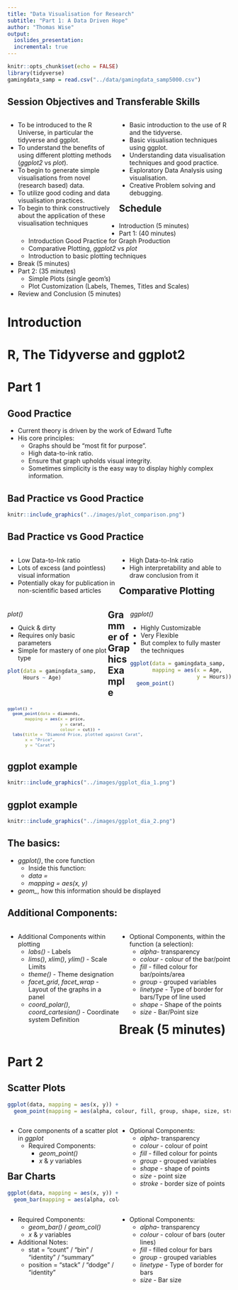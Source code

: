 ```yaml
---
title: "Data Visualisation for Research"
subtitle: "Part 1: A Data Driven Hope"
author: "Thomas Wise"
output: 
  ioslides_presentation:
  incremental: true
---
```


```r
knitr::opts_chunk$set(echo = FALSE)
library(tidyverse)
gamingdata_samp = read.csv("../data/gamingdata_samp5000.csv")
```

## Session Objectives and Transferable Skills

<div style="float: left; width: 50%;">
- To be introduced to the R Universe, in particular the tidyverse and ggplot.
- To understand the benefits of using different plotting methods (*ggplot2* vs *plot*).
- To begin to generate simple visualisations from novel (research based) data.
- To utilize good coding and data visualisation practices. 
- To begin to think constructively about the application of these visualisation techniques
</div>
<div style="float: right; width: 50%;">
- Basic introduction to the use of R and the tidyverse.
- Basic visualisation techniques using ggplot.
- Understanding data visualisation techniques and good practice. 
- Exploratory Data Analysis using visualisation.
- Creative Problem solving and debugging.
</div>

## Schedule 

- Introduction (5 minutes)
- Part 1: (40 minutes)
    - Introduction Good Practice for Graph Production
    - Comparative Plotting, *ggplot2* vs *plot*
    - Introduction to basic plotting techniques 
- Break (5 minutes)
- Part 2: (35 minutes)
    - Simple Plots (single geom's)
    - Plot Customization (Labels, Themes, Titles and Scales)
- Review and Conclusion (5 minutes)

# Introduction 

# R, The Tidyverse and ggplot2

# Part 1

## Good Practice

- Current theory is driven by the work of Edward Tufte
- His core principles: 
  - Graphs should be "most fit for purpose". 
  - High data-to-ink ratio. 
  - Ensure that graph upholds visual integrity.
  - Sometimes simplicity is the easy way to display highly complex information.
  
## Bad Practice vs Good Practice

```r
knitr::include_graphics("../images/plot_comparison.png")
```

## Bad Practice vs Good Practice 

<div style="float: left; width: 50%;">
- Low Data-to-Ink ratio
- Lots of excess (and pointless) visual information
- Potentially okay for publication in non-scientific based articles 
</div>
<div style="float: right; width: 50%;">
- High Data-to-Ink ratio
- High interpretability and able to draw conclusion from it
</div>

## Comparative Plotting {.smaller}

<div style="float: left; width: 45%;">
*plot()*

- Quick & dirty 
- Requires only basic parameters 
- Simple for mastery of one plot type 

```r

plot(data = gamingdata_samp,
     Hours ~ Age)

```
</div>
<div style="float: right; width: 45%;">
*ggplot()*

- Highly Customizable 
- Very Flexible 
- But complex to fully master the techniques

```r

ggplot(data = gamingdata_samp, 
       mapping = aes(x = Age, 
                     y = Hours)) + 
  geom_point()

```

</div>

## Grammer of Graphics Example {.smaller}

<font size = "1">
```r
ggplot() + 
  geom_point(data = diamonds, 
       mapping = aes(x = price, 
                     y = carat, 
                     colour = cut)) + 
  labs(title = "Diamond Price, plotted against Carat", 
       x = "Price",
       y = "Carat")

```
</font>

## ggplot example 

```r
knitr::include_graphics("../images/ggplot_dia_1.png")
```

## ggplot example 

```r
knitr::include_graphics("../images/ggplot_dia_2.png")
```

## The basics: 

- *ggplot()*, the core function 
  - Inside this function:
  - *data =*
  - *mapping = aes(x, y)* 

- *geom_*, how this information should be displayed

## Additional Components: 

<div style="float: left; width: 50%;">
  - Additional Components within plotting 
    - *labs()* - Labels 
    - *lims()*, *xlim()*, *ylim()* - Scale Limits
    - *theme()* - Theme designation
    - *facet_grid*, *facet_wrap* - Layout of the graphs in a panel
    - *coord_polar()*, *coord_cartesian()* - Coordinate system Definition
</div>
<div style="float: right; width: 50%;">
  - Optional Components, within the function (a selection):
    - *alpha*- transparency
    - *colour* - colour of the bar/point
    - *fill* - filled colour for bar/points/area
    - *group* - grouped variables
    - *linetype* - Type of border for bars/Type of line used
    - *shape* - Shape of the points
    - *size* - Bar/Point size
    
  
</div>

# Break (5 minutes)

# Part 2

## Scatter Plots {.smaller}

```r

ggplot(data, mapping = aes(x, y)) + 
  geom_point(mapping = aes(alpha, colour, fill, group, shape, size, stroke))

```

<div style="float: left; width: 50%;">
- Core components of a scatter plot in *ggplot*
  - Required Components: 
    - *geom_point()*
    - *x* & *y* variables 

</div>
<div style="float: right; width: 50%;">
  - Optional Components:
    - *alpha*- transparency
    - *colour* - colour of point
    - *fill* - filled colour for points
    - *group* - grouped variables
    - *shape* - shape of points 
    - *size* - point size 
    - *stroke* - border size of points
</div>

## Bar Charts {.smaller}

```r

ggplot(data, mapping = aes(x, y)) + 
  geom_bar(mapping = aes(alpha, colour, fill, group, linetype, size))

```

<div style="float: left; width: 50%;">
  - Required Components: 
    - *geom_bar()* / *geom_col()*
    - *x* & *y* variables 
  - Additional Notes:
    - stat = "count" / "bin" / "identity" / "summary"
    - position = "stack" / "dodge" / "identity"
</div>
<div style="float: right; width: 50%;">
  - Optional Components:
    - *alpha*- transparency
    - *colour* - colour of bars (outer lines)
    - *fill* - filled colour for bars
    - *group* - grouped variables
    - *linetype* - Type of border for bars 
    - *size* - Bar size

</div>

